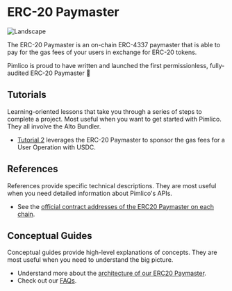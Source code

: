 # ERC-20 Paymaster

![Landscape](/erc20paymaster.png)

The ERC-20 Paymaster is an on-chain ERC-4337 paymaster that is able to pay for the gas fees of your users in exchange for ERC-20 tokens.

Pimlico is proud to have written and launched the first permissionless, fully-audited ERC-20 Paymaster 🎉

## Tutorials

Learning-oriented lessons that take you through a series of steps to complete a project. Most useful when you want to get started with Pimlico. They all involve the Alto Bundler.

- [Tutorial 2](/permissionless/tutorial/tutorial-2) leverages the ERC-20 Paymaster to sponsor the gas fees for a User Operation with USDC.

## References

References provide specific technical descriptions. They are most useful when you need detailed information about Pimlico's APIs.

- See the [official contract addresses of the ERC20 Paymaster on each chain](/infra/paymaster/erc20-paymaster/contract-addresses).

## Conceptual Guides

Conceptual guides provide high-level explanations of concepts. They are most useful when you need to understand the big picture.

- Understand more about the [architecture of our ERC20 Paymaster](/infra/paymaster/erc20-paymaster/architecture).
- Check out our [FAQs](/infra/paymaster/erc20-paymaster/faqs).
